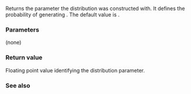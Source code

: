 {{cpp/numeric/random/bernoulli_distribution/title|p}}
{{cpp/numeric/random/bernoulli_distribution/navbar}}
{{ddcl | since=c++11 | 1=
double p() const;
}}

Returns the {{math|p}} parameter the distribution was constructed with. It defines the probability of generating {{c|true}}. The default value is {{c|0.5}}.

===Parameters===
(none)

===Return value===
Floating point value identifying the {{math|p}} distribution parameter.

===See also===
{{dsc begin}}
{{dsc inc | cpp/numeric/random/distribution/dsc param | bernoulli_distribution}}
{{dsc end}}

{{langlinks|de|es|fr|it|ja|pt|ru|zh}}